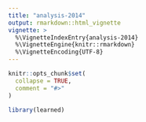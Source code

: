 ```yaml
---
title: "analysis-2014"
output: rmarkdown::html_vignette
vignette: >
  %\VignetteIndexEntry{analysis-2014}
  %\VignetteEngine{knitr::rmarkdown}
  %\VignetteEncoding{UTF-8}
---
```


```r
knitr::opts_chunk$set(
  collapse = TRUE,
  comment = "#>"
)
```

```r
library(learned)
```
